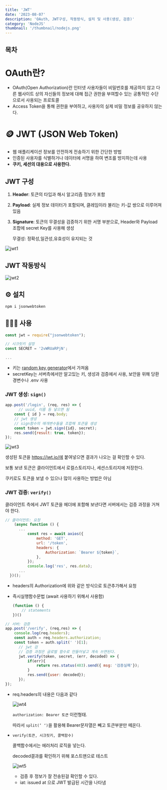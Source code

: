 ```yaml
---
title: 'JWT'
date: '2023-08-07'
description: 'OAuth, JWT구성, 작동방식, 설치 및 사용(생성, 검증)'
category: 'NodeJS'
thumbnail: '/thumbnail/nodejs.png'
---
```


## 목차

# OAuth란?

- OAuth(Open Authorization)란 인터넷 사용자들이 <span className='highlight'>비밀번호를 제공하지 않고 다른 웹사이트 상의 자신들의 정보에 대해 접근 권한을 부여할수 있는 공통적인 수단</span>으로서 사용되는 프로토콜
- <span className='highlight'>Access Token</span>을 통해 권한을 부여하고, 사용자의 실제 비밀 정보를 공유하지 않는다.

# 🪙 JWT (JSON Web Token)

- 웹 애플리케이션 정보를 안전하게 전송하기 위한 간단한 방법
- 인증된 사용자를 식별하거나 데이터에 서명을 하여 변조를 방지하는데 사용
- **<span className='green-bold'>쿠키, 세션의 대용으로 사용한다.</span>**

## JWT 구성

1. **Header**: 토큰의 타입과 해시 알고리즘 정보가 포함
2. **Payload**: 실제 정보 데이터가 포함되며, 클레임이라 불리는 키-값 쌍으로 이루어져 있음
3. **Signature**: 토큰의 무결성을 검증하기 위한 서명 부분으로, Header와 Payload 조합에 secret Key를 사용해 생성
    
    무결성: 정확성,일관성,유효성이 유지되는 것
    

![jwt1](https://github.com/cheolung12/blog-static/assets/109952479/1c7e23f5-f500-4390-a4a4-77236992b112)

## JWT 작동방식

![jwt2](https://github.com/cheolung12/blog-static/assets/109952479/72bbba1f-49b7-4c77-827c-d1dded98148f)

## ⚙️ 설치

```bash
npm i jsonwebtoken
```

## 🧑🏻‍💻 사용

```jsx
const jwt = require("jsonwebtoken");

// 시크릿키 설정
const SECRET = '2vWRUaRPjN';

...
```

- 키는 [random key generator](https://randomkeygen.com/)에서 가져옴
- secretKey는 서버측에서만 알고있는 키, 생성과 검증에서 사용, 보안을 위해 당환경변수나 .env 사용

### JWT 생성: `sign()`

```jsx
app.post('/login', (req, res) => {
	  // uuid, 이름 등 넣으면 됨
    const { id } = req.body;
    // jwt 생성
    // sign함수의 매개변수들을 조합해 토큰을 생성
    const token = jwt.sign({id}, secret);
    res.send({result: true, token});
});
```

![jwt3](https://github.com/cheolung12/blog-static/assets/109952479/bc105496-e757-4820-bfb0-36f12bc061b3)

생성된 토큰을 https://jwt.io/에 붙여넣으면 결과가 나오는 걸 확인할 수 있다.

보통 보낸 토큰은 클라이언트에서 로컬스토리지나, 세션스토리지에 저장한다.

쿠키로도 토큰을 보낼 수 있으나 많이 사용하는 방법은 아님

### JWT 검증: `verify()`

클라이언트 측에서 JWT 토큰을 헤더에 포함해 보낸다면 서버에서는 검증 과정을 거쳐야 한다.

```jsx
// 클라이언트: 요청
	(async function () {
	  ...
	      const res = await axios({
	          method: 'GET',
	          url: '/token',
	          headers: {
	              Authorization: `Bearer ${token}`,
	          },
	      });
	      console.log('res', res.data);
	  ...
  })();
```

- headers의 Authorization에 위와 같은 방식으로 토큰추가해서 요청
- 즉시실행함수문법  (await 사용하기 위해서 사용함)
    
    ```jsx
    (function () {
        // statements
    })()
    ```
    

```jsx
// 서버: 검증
app.post('/verify', (req,res) => {
    console.log(req.headers);
    const auth = req.headers.authorization;
    const token = auth.split(' ')[1];
      // jwt 검
      // 검증 과정은 글로벌 함수로 만들어넣고 계속 쓰면된다.
      jwt.verify(token, secret, (err, decoded) => {
          if(err){
              return res.status(403).send({ msg: '검증실패'});
          }
          res.send({user: decoded});
      });
});
```

- req.headers의 내용은 다음과 같다
    
    ![jwt4](https://github.com/cheolung12/blog-static/assets/109952479/86470851-7e34-431d-923a-826bab97e2cf)
    
    `authorization: Bearer 토큰` 이런형태.
    
    따라서 `split(’ ‘)`을 활용해  Bearer문자열은 빼고 토큰부분만 떼온다.
    
- `verify(토큰, 시크릿키, 콜백함수)`
    
    콜백함수에서는 에러처리 로직을 넣는다. 
    
    decoded결과를 확인하기 위해 포스트맨으로 테스트
    
    ![jwt5](https://github.com/cheolung12/blog-static/assets/109952479/68a23cb2-84b7-4e20-8fc6-f1bbad1d8197)
    
    - 검증 후 정보가 잘 전송된걸 확인할 수 있다.
    - iat: issued at 으로 JWT 발급된 시간을 나타냄